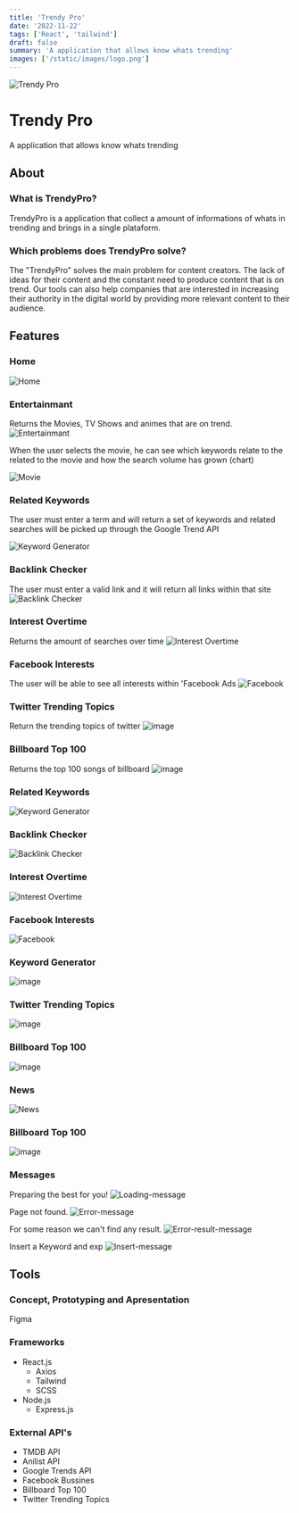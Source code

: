 ```yaml
---
title: 'Trendy Pro'
date: '2022-11-22'
tags: ['React', 'tailwind']
draft: false
summary: 'A application that allows know whats trending'
images: ['/static/images/logo.png']
---
```


![Trendy Pro](/static/images/logo.png)

# Trendy Pro

A application that allows know whats trending

## About

### What is TrendyPro?

TrendyPro is a application that collect a amount of informations of whats in trending and brings in a single plataform.

### Which problems does TrendyPro solve?

The "TrendyPro" solves the main problem for content creators. The lack of ideas for their content and the constant need to produce content that is on trend. Our tools can also help companies that are interested in increasing their authority in the digital world by providing more relevant content to their audience.

## Features

### Home

![Home](/static/images/home.png)

### Entertainmant

Returns the Movies, TV Shows and animes that are on trend.
![Entertainmant](https://user-images.githubusercontent.com/51789882/206233425-07e1639a-b243-4f33-a186-0d3d11faf9ac.png)

When the user selects the movie, he can see which keywords relate to the related to the movie and how the search volume has grown (chart)

![Movie](https://user-images.githubusercontent.com/51789882/206234726-98024c00-6558-40e2-90e2-041378b37c04.png)

### Related Keywords

The user must enter a term and will return a set of keywords and related searches will be picked up
through the Google Trend API

![Keyword Generator](https://user-images.githubusercontent.com/51789882/206233489-fae99042-c374-4a81-add6-3b2f9fb4452a.png)

### Backlink Checker

The user must enter a valid link and it will return all links within that site
![Backlink Checker](https://user-images.githubusercontent.com/51789882/206233525-95c63809-eef0-4243-a3fb-d6c3e828dfb3.png)

### Interest Overtime

Returns the amount of searches over time
![Interest Overtime](https://user-images.githubusercontent.com/51789882/206233564-583cdb1d-b86d-4d3d-9fe5-b1b2bf578734.png)

### Facebook Interests

The user will be able to see all interests within 'Facebook Ads
![Facebook](https://user-images.githubusercontent.com/51789882/206233606-3d0d768e-59e8-440c-9f83-df96717e814c.png)

### Twitter Trending Topics

Return the trending topics of twitter
![image](https://user-images.githubusercontent.com/51789882/206234015-99d295c1-2a4d-4e1e-8e02-2d7b3894223c.png)

### Billboard Top 100

Returns the top 100 songs of billboard
![image](https://user-images.githubusercontent.com/51789882/206234322-be361f22-84a2-4dec-a21b-8f4b32268d2b.png)

### Related Keywords

![Keyword Generator](https://user-images.githubusercontent.com/51789882/206233489-fae99042-c374-4a81-add6-3b2f9fb4452a.png)

### Backlink Checker

![Backlink Checker](https://user-images.githubusercontent.com/51789882/206233525-95c63809-eef0-4243-a3fb-d6c3e828dfb3.png)

### Interest Overtime

![Interest Overtime](https://user-images.githubusercontent.com/51789882/206233564-583cdb1d-b86d-4d3d-9fe5-b1b2bf578734.png)

### Facebook Interests

![Facebook](https://user-images.githubusercontent.com/51789882/206233606-3d0d768e-59e8-440c-9f83-df96717e814c.png)

### Keyword Generator

![image](https://user-images.githubusercontent.com/51789882/206234242-77bcb9d5-9907-4bdb-907b-589246c4db54.png)

### Twitter Trending Topics

![image](https://user-images.githubusercontent.com/51789882/206234015-99d295c1-2a4d-4e1e-8e02-2d7b3894223c.png)

### Billboard Top 100

![image](https://user-images.githubusercontent.com/51789882/206234322-be361f22-84a2-4dec-a21b-8f4b32268d2b.png)

### News

![News](https://user-images.githubusercontent.com/51789882/206235337-b7849e18-9ffe-4dd9-b1a1-c0aaf44d56e1.png)

### Billboard Top 100

![image](https://user-images.githubusercontent.com/51789882/206234322-be361f22-84a2-4dec-a21b-8f4b32268d2b.png)

### Messages

Preparing the best for you!
![Loading-message](https://user-images.githubusercontent.com/51789882/206235669-2ec89d15-8b38-4dec-a230-71215215c2f4.png)

Page not found.
![Error-message](https://user-images.githubusercontent.com/51789882/206235688-cb725e82-d6e9-41aa-ae5f-e5586437d53b.png)

For some reason we can't find any result.
![Error-result-message](https://user-images.githubusercontent.com/51789882/206235703-0cf312a5-fd64-4298-a067-4c1c1d5a72da.png)

Insert a Keyword and exp
![Insert-message](https://user-images.githubusercontent.com/51789882/206235714-d6e91fc8-10f0-4d35-a6d5-0c19b9700a40.png)

## Tools

### Concept, Prototyping and Apresentation

Figma

### Frameworks

- React.js
  - Axios
  - Tailwind
  - SCSS
- Node.js
  - Express.js

### External API's

- TMDB API
- Anilist API
- Google Trends API
- Facebook Bussines
- Billboard Top 100
- Twitter Trending Topics
